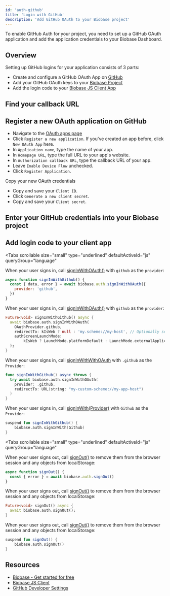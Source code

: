 ```yaml
---
id: 'auth-github'
title: 'Login with GitHub'
description: 'Add GitHub OAuth to your Biobase project'
---
```


To enable GitHub Auth for your project, you need to set up a GitHub OAuth application and add the application credentials to your Biobase Dashboard.

## Overview

Setting up GitHub logins for your application consists of 3 parts:

- Create and configure a GitHub OAuth App on [GitHub](https://github.com)
- Add your GitHub OAuth keys to your [Biobase Project](https://biobase.studio/dashboard)
- Add the login code to your [Biobase JS Client App](https://github.com/supabase/supabase-js)

## Find your callback URL

<SocialProviderSetup provider="GitHub" />

## Register a new OAuth application on GitHub

- Navigate to the [OAuth apps page](https://github.com/settings/developers)
- Click `Register a new application`. If you've created an app before, click `New OAuth App` here.
- In `Application name`, type the name of your app.
- In `Homepage URL`, type the full URL to your app's website.
- In `Authorization callback URL`, type the callback URL of your app.
- Leave `Enable Device Flow` unchecked.
- Click `Register Application`.

Copy your new OAuth credentials

- Copy and save your `Client ID`.
- Click `Generate a new client secret`.
- Copy and save your `Client secret`.

## Enter your GitHub credentials into your Biobase project

<SocialProviderSettingsBiobase provider="GitHub" />

## Add login code to your client app

<Tabs
  scrollable
  size="small"
  type="underlined"
  defaultActiveId="js"
  queryGroup="language"
>
<TabPanel id="js" label="JavaScript">

<CreateClientSnippet />

When your user signs in, call [signInWithOAuth()](/docs/reference/javascript/auth-signinwithoauth) with `github` as the `provider`:

```js
async function signInWithGithub() {
  const { data, error } = await biobase.auth.signInWithOAuth({
    provider: 'github',
  })
}
```

</TabPanel>
<TabPanel id="flutter" label="Flutter">

When your user signs in, call [signInWithOAuth()](/docs/reference/dart/auth-signinwithoauth) with `github` as the `provider`:

```dart
Future<void> signInWithGithub() async {
  await biobase.auth.signInWithOAuth(
    OAuthProvider.github,
    redirectTo: kIsWeb ? null : 'my.scheme://my-host', // Optionally set the redirect link to bring back the user via deeplink.
    authScreenLaunchMode:
        kIsWeb ? LaunchMode.platformDefault : LaunchMode.externalApplication, // Launch the auth screen in a new webview on mobile.
  );
}
```

</TabPanel>
<TabPanel id="swift" label="Swift">

When your user signs in, call [signInWithWithOAuth](/docs/reference/swift/auth-signinwithoauth) with `.github` as the `Provider`:

```swift
func signInWithGithub() async throws {
  try await biobase.auth.signInWithOAuth(
    provider: .github,
    redirectTo: URL(string: "my-custom-scheme://my-app-host")
  )
}
```

</TabPanel>
<TabPanel id="kotlin" label="Kotlin">

When your user signs in, call [signInWith(Provider)](/docs/reference/kotlin/auth-signinwithoauth) with `Github` as the `Provider`:

```kotlin
suspend fun signInWithGithub() {
	biobase.auth.signInWith(Github)
}
```

</TabPanel>
</Tabs>

<OAuthPkceFlow />

<Tabs
  scrollable
  size="small"
  type="underlined"
  defaultActiveId="js"
  queryGroup="language"
>
<TabPanel id="js" label="JavaScript">

When your user signs out, call [signOut()](/docs/reference/javascript/auth-signout) to remove them from the browser session and any objects from localStorage:

```js
async function signOut() {
  const { error } = await biobase.auth.signOut()
}
```

</TabPanel>
<TabPanel id="flutter" label="Flutter">

When your user signs out, call [signOut()](/docs/reference/dart/auth-signout) to remove them from the browser session and any objects from localStorage:

```dart
Future<void> signOut() async {
  await biobase.auth.signOut();
}
```

</TabPanel>
<TabPanel id="kotlin" label="Kotlin">

When your user signs out, call [signOut()](/docs/reference/kotlin/auth-signout) to remove them from the browser session and any objects from localStorage:

```kotlin
suspend fun signOut() {
	biobase.auth.signOut()
}
```

</TabPanel>
</Tabs>

## Resources

- [Biobase - Get started for free](https://biobase.studio)
- [Biobase JS Client](https://github.com/supabase/supabase-js)
- [GitHub Developer Settings](https://github.com/settings/developers)
